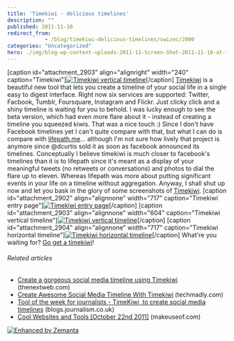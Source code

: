 ```yaml
---
title: 'Timekiwi - delicious timelines'
description: ""
published: 2011-11-10
redirect_from: 
            - /blog/timekiwi-delicious-timelines/swizec/2900
categories: "Uncategorized"
hero: ./img/blog-wp-content-uploads-2011-11-Screen-Shot-2011-11-10-at-12.23.46-PM-240x300.png
---
```

\[caption id="attachment_2903" align="alignright" width="240" caption="Timekiwi"][![Timekiwi vertical timeline](./img/blog-wp-content-uploads-2011-11-Screen-Shot-2011-11-10-at-12.23.46-PM-240x300.png "Timekiwi vertical timeline")](./img/blog-wp-content-uploads-2011-11-Screen-Shot-2011-11-10-at-12.23.46-PM.png)\[/caption] [Timekiwi](http://timekiwi.com/) is a beautiful new tool that lets you create a timeline of your social life in a single easy to digest interface. Right now six services are supported: Twitter, Facbook, Tumblr, Foursquare, Instagram and Flickr. Just clicky click and a shiny timeline is waiting for you to behold. I was lucky enough to see the beta version, which had even more flare about it - instead of creating a timeline you squeezed kiwis. That was a nice touch :) Since I don't have Facebook timelines yet I can't quite compare with that, but what I can do is compare with [lifepath.me](http://swizec.com/blog/lifepath-me-is-the-shiniest-web-thing/swizec/1848 "Lifepath.me is the shiniest web thing")... although I'm not sure how lively that project is anymore since @dcurtis sold it as soon as facebook announced its timelines. Conceptually I believe timekiwi is much closer to facebook's timelines than it is to lifepath since it's meant as a display of your meaningful tweets (no retweets or conversations) and photos to dial the flare up to eleven. Whereas lifepath was more about putting significant events in your life on a timeline without aggregation. Anyway, I shall shut up now and let you bask in the glory of some screenshots of [Timekiwi](http://timekiwi.com/). \[caption id="attachment_2902" align="alignnone" width="717" caption="Timekiwi entry page"][![Timekiwi entry page](./img/blog-wp-content-uploads-2011-11-Screen-Shot-2011-11-10-at-12.22.54-PM-1024x698.png "Timekiwi entry page")](http://swizec.com/blog/wp-content/uploads/2011/11/Screen-Shot-2011-11-10-at-12.22.54-PM.png)\[/caption] \[caption id="attachment_2903" align="alignnone" width="604" caption="Timekiwi vertical timeline"][![Timekiwi vertical timeline](http://swizec.com/blog/wp-content/uploads/2011/11/Screen-Shot-2011-11-10-at-12.23.46-PM.png "Timekiwi vertical timeline")](http://swizec.com/blog/wp-content/uploads/2011/11/Screen-Shot-2011-11-10-at-12.23.46-PM.png)\[/caption] \[caption id="attachment_2904" align="alignnone" width="717" caption="Timekiwi horizontal timeline"][![Timekiwi horizontal timeline](./img/blog-wp-content-uploads-2011-11-Screen-Shot-2011-11-10-at-12.24.26-PM-1024x567.png "Timekiwi horizontal timeline")](http://swizec.com/blog/wp-content/uploads/2011/11/Screen-Shot-2011-11-10-at-12.24.26-PM.png)\[/caption] What're you waiting for? [Go get a timekiwi](http://timekiwi.com)!

###### Related articles

- [Create a gorgeous social media timeline using Timekiwi](http://thenextweb.com/apps/2011/10/30/create-a-gorgeous-social-media-timeline-using-timekiwi/) (thenextweb.com)
- [Create Awesome Social Media Timeline With Timekiwi](http://www.techmadly.com/create-awesome-social-media-timeline-with-timekiwi) (techmadly.com)
- [Tool of the week for journalists - TimeKiwi, to create social media timelines](http://blogs.journalism.co.uk/2011/11/01/tool-of-the-week-for-journalists-timekiwi-to-create-social-media-timelines/) (blogs.journalism.co.uk)
- [Cool Websites and Tools \[October 22nd 2011\]](http://www.makeuseof.com/tag/cool-websites-tools-october-22nd-2011/) (makeuseof.com)

[![Enhanced by Zemanta](http://img.zemanta.com/zemified_e.png?x-id=0e212a92-7e3d-4add-8481-02c25fcb6c3d)](http://www.zemanta.com/ "Enhanced by Zemanta")